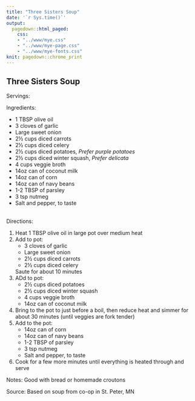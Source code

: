 ```yaml
---
title: "Three Sisters Soup"
date: '`r Sys.time()`'
output: 
  pagedown::html_paged:
    css: 
    - "../www/mye.css"
    - "../www/mye-page.css"
    - "../www/mye-fonts.css"
knit: pagedown::chrome_print
---
```


## Three Sisters Soup

<span class="mh">Servings:</span> 
<br>

<span class="mh">Ingredients:</span>  
<div class="my2cols">
<ul>
  <li>1 TBSP olive oil</li>
  <li>3 cloves of garlic</li>
  <li>Large sweet onion</li>
  <li>2&frac12; cups diced carrots</li>
  <li>2&frac12; cups diced celery</li>
  <li>2&frac12; cups diced potatoes, <i>Prefer purple potatoes</i></li>
  <li>2&frac12; cups diced winter squash, <i>Prefer delicata</i></li>
  <li>4 cups veggie broth</li>
  <li>14oz can of coconut milk</li>
  <li>14oz can of corn</li>
  <li>14oz can of navy beans</li>
  <li>1-2 TBSP of parsley</li>
  <li>3 tsp nutmeg</li>
  <li>Salt and pepper, to taste</li>
</ul>
</div>
<br>
<span class="mh">Directions:</span> 
<div class="my2cols">
<ol>
  <li>Heat 1 TBSP olive oil in large pot over medium heat</li>
  <li>Add to pot:
    <ul>
      <li>3 cloves of garlic</li>
      <li>Large sweet onion</li>
      <li>2&frac12; cups diced carrots</li>
      <li>2&frac12; cups diced celery</li>
    </ul>Saute for about 10 minutes
  </li>
  <li>ADd to pot:
    <ul>
      <li>2&frac12; cups diced potatoes</li>
      <li>2&frac12; cups diced winter squash</li>
      <li>4 cups veggie broth</li>
      <li>14oz can of coconut milk</li>
    </ul>
  </li>
  <li>Bring to the pot to just before a boil, then reduce heat and simmer for about 30 minutes (until veggies are fork tender)</li>
  <li>Add to the pot:
    <ul>
      <li>14oz can of corn</li>
      <li>14oz can of navy beans</li>
      <li>1-2 TBSP of parsley</li>
      <li>3 tsp nutmeg</li>
      <li>Salt and pepper, to taste</li>
    </ul>
  </li>
  <li>Cook for a few more minutes until everything is heated through and serve</li>
</ol>
</div>


<span class="mh">Notes:</span> Good with bread or homemade croutons

<span class="mh">Source:</span> Based on soup from co-op in St. Peter, MN
